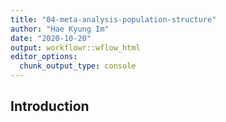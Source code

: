 ```yaml
---
title: "04-meta-analysis-population-structure"
author: "Hae Kyung Im"
date: "2020-10-20"
output: workflowr::wflow_html
editor_options:
  chunk_output_type: console
---
```


## Introduction

```r

```

